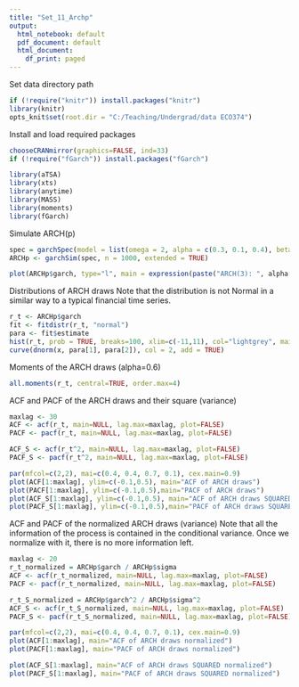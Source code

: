 ---
title: "Set_11_Archp"
output:
  html_notebook: default
  pdf_document: default
  html_document:
    df_print: paged
---

Set data directory path
```{r setup, include=FALSE, cache = FALSE}
if (!require("knitr")) install.packages("knitr")
library(knitr)
opts_knit$set(root.dir = "C:/Teaching/Undergrad/data ECO374")
```
 
Install and load required packages
```{r}
chooseCRANmirror(graphics=FALSE, ind=33)
if (!require("fGarch")) install.packages("fGarch")

library(aTSA)
library(xts)
library(anytime)
library(MASS)
library(moments)
library(fGarch)
```

Simulate ARCH(p)
```{r}
spec = garchSpec(model = list(omega = 2, alpha = c(0.3, 0.1, 0.4), beta = 0))
ARCHp <- garchSim(spec, n = 1000, extended = TRUE)

plot(ARCHp$garch, type="l", main = expression(paste("ARCH(3): ", alpha[1], " = 0.3,  ", alpha[2], " = 0.1,  ", alpha[3], " = 0.4")), cex.main=0.9)
```

Distributions of ARCH draws
Note that the distribution is not Normal in a similar way to a typical financial time series.
```{r}
r_t <- ARCHp$garch
fit <- fitdistr(r_t, "normal")
para <- fit$estimate
hist(r_t, prob = TRUE, breaks=100, xlim=c(-11,11), col="lightgrey", main="Histogram of ARCH draws", cex.main=0.9)
curve(dnorm(x, para[1], para[2]), col = 2, add = TRUE)
```

Moments of the ARCH draws (alpha=0.6)
```{r}
all.moments(r_t, central=TRUE, order.max=4)
```

ACF and PACF of the ARCH draws and their square (variance)
```{r}
maxlag <- 30
ACF <- acf(r_t, main=NULL, lag.max=maxlag, plot=FALSE)
PACF <- pacf(r_t, main=NULL, lag.max=maxlag, plot=FALSE)

ACF_S <- acf(r_t^2, main=NULL, lag.max=maxlag, plot=FALSE)
PACF_S <- pacf(r_t^2, main=NULL, lag.max=maxlag, plot=FALSE)

par(mfcol=c(2,2), mai=c(0.4, 0.4, 0.7, 0.1), cex.main=0.9)
plot(ACF[1:maxlag], ylim=c(-0.1,0.5), main="ACF of ARCH draws")
plot(PACF[1:maxlag], ylim=c(-0.1,0.5),main="PACF of ARCH draws")
plot(ACF_S[1:maxlag], ylim=c(-0.1,0.5), main="ACF of ARCH draws SQUARED")
plot(PACF_S[1:maxlag], ylim=c(-0.1,0.5),main="PACF of ARCH draws SQUARED")
```

ACF and PACF of the normalized ARCH draws (variance) 
Note that all the information of the process is contained in the conditional variance.
Once we normalize with it, there is no more information left.
```{r}
maxlag <- 20
r_t_normalized = ARCHp$garch / ARCHp$sigma
ACF <- acf(r_t_normalized, main=NULL, lag.max=maxlag, plot=FALSE)
PACF <- pacf(r_t_normalized, main=NULL, lag.max=maxlag, plot=FALSE)

r_t_S_normalized = ARCHp$garch^2 / ARCHp$sigma^2
ACF_S <- acf(r_t_S_normalized, main=NULL, lag.max=maxlag, plot=FALSE)
PACF_S <- pacf(r_t_S_normalized, main=NULL, lag.max=maxlag, plot=FALSE)

par(mfcol=c(2,2), mai=c(0.4, 0.4, 0.7, 0.1), cex.main=0.9)
plot(ACF[1:maxlag], main="ACF of ARCH draws normalized")
plot(PACF[1:maxlag], main="PACF of ARCH draws normalized")

plot(ACF_S[1:maxlag], main="ACF of ARCH draws SQUARED normalized")
plot(PACF_S[1:maxlag], main="PACF of ARCH draws SQUARED normalized")
```